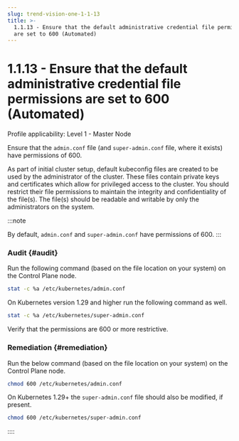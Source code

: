 ```yaml
---
slug: trend-vision-one-1-1-13
title: >-
  1.1.13 - Ensure that the default administrative credential file permissions
  are set to 600 (Automated)
---
```

# 1.1.13 - Ensure that the default administrative credential file permissions are set to 600 (Automated)

Profile applicability: Level 1 - Master Node

Ensure that the `admin.conf` file (and `super-admin.conf` file, where it exists) have permissions of 600.

As part of initial cluster setup, default kubeconfig files are created to be used by the administrator of the cluster. These files contain private keys and certificates which allow for privileged access to the cluster. You should restrict their file permissions to maintain the integrity and confidentiality of the file(s). The file(s) should be readable and writable by only the administrators on the system.

:::note

By default, `admin.conf` and `super-admin.conf` have permissions of 600.
:::

### Audit {#audit}

Run the following command (based on the file location on your system) on the Control Plane node.

```bash
stat -c %a /etc/kubernetes/admin.conf
```

On Kubernetes version 1.29 and higher run the following command as well.

```bash
stat -c %a /etc/kubernetes/super-admin.conf
```

Verify that the permissions are 600 or more restrictive.

### Remediation {#remediation}

Run the below command (based on the file location on your system) on the Control Plane node.

```bash
chmod 600 /etc/kubernetes/admin.conf
```

On Kubernetes 1.29+ the `super-admin.conf` file should also be modified, if present.

```bash
chmod 600 /etc/kubernetes/super-admin.conf
```
::::

